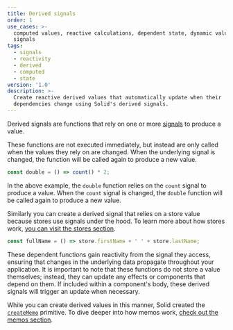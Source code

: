 ```yaml
---
title: Derived signals
order: 1
use_cases: >-
  computed values, reactive calculations, dependent state, dynamic values from
  signals
tags:
  - signals
  - reactivity
  - derived
  - computed
  - state
version: '1.0'
description: >-
  Create reactive derived values that automatically update when their
  dependencies change using Solid's derived signals.
---
```


Derived signals are functions that rely on one or more [signals](/concepts/signals) to produce a value.

These functions are not executed immediately, but instead are only called when the values they rely on are changed.
When the underlying signal is changed, the function will be called again to produce a new value.

```js
const double = () => count() * 2;
```

In the above example, the `double` function relies on the `count` signal to produce a value.
When the `count` signal is changed, the `double` function will be called again to produce a new value.

Similarly you can create a derived signal that relies on a store value because stores use signals under the hood.
To learn more about how stores work, [you can visit the stores section](/concepts/stores).

```js
const fullName = () => store.firstName + ' ' + store.lastName;
```

These dependent functions gain reactivity from the signal they access, ensuring that changes in the underlying data propagate throughout your application. 
It is important to note that these functions do not store a value themselves; instead, they can update any effects or components that depend on them. 
If included within a component's body, these derived signals will trigger an update when necessary.

While you can create derived values in this manner, Solid created the [`createMemo`](/reference/basic-reactivity/create-memo) primitive.
To dive deeper into how memos work, [check out the memos section](/concepts/derived-values/memos).
